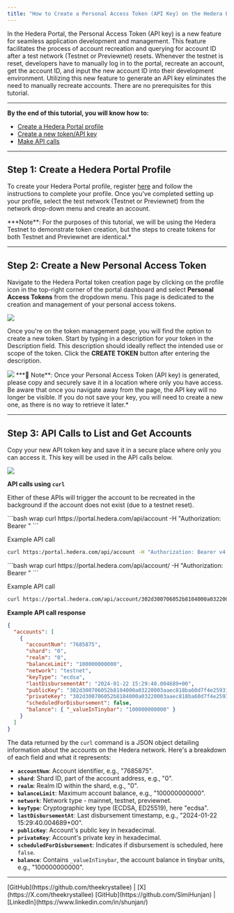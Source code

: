 ```yaml
---
title: "How to Create a Personal Access Token (API Key) on the Hedera Portal"
---
```


In the Hedera Portal, the Personal Access Token (API key) is a new feature for seamless application development and management. This feature facilitates the process of account recreation and querying for account ID after a test network (Testnet or Previewnet) resets. Whenever the testnet is reset, developers have to manually log in to the portal, recreate an account, get the account ID, and input the new account ID into their development environment. Utilizing this new feature to generate an API key eliminates the need to manually recreate accounts. There are no prerequisites for this tutorial.

---

**By the end of this tutorial, you will know how to:**

- [Create a Hedera Portal profile](#step-1-create-a-hedera-portal-profile)
- [Create a new token/API key](#step-2-create-a-new-personal-access-token)
- [Make API calls ](#step-3-api-calls-to-list-and-get-accounts)

---

## Step 1: Create a Hedera Portal Profile

To create your Hedera Portal profile, register [here](https://portal.hedera.com/register) and follow the instructions to complete your profile. Once you've completed setting up your profile, select the test network (Testnet or Previewnet) from the network drop-down menu and create an account.

<Info>
  ***Note**: For the purposes of this tutorial, we will be using the Hedera
  Testnet to demonstrate token creation, but the steps to create tokens for both
  Testnet and Previewnet are identical.*
</Info>

---

## Step 2: Create a New Personal Access Token

Navigate to the Hedera Portal token creation page by clicking on the profile icon in the top-right corner of the portal dashboard and select **Personal Access Tokens** from the dropdown menu. This page is dedicated to the creation and management of your personal access tokens.

<Frame>
  <img src="/images/tutorials/more-tutorials/how-to-create-a-personal-access-token-api-key-on-the-hedera-portal/how-to-create-a-personal-access-token-api-key-on-the-hedera-portal-1.png" />
</Frame>

Once you're on the token management page, you will find the option to create a new token. Start by typing in a description for your token in the Description field. This description should ideally reflect the intended use or scope of the token. Click the **CREATE TOKEN** button after entering the description.

<Frame>
  <img src="/images/tutorials/more-tutorials/how-to-create-a-personal-access-token-api-key-on-the-hedera-portal/how-to-create-a-personal-access-token-api-key-on-the-hedera-portal-2.png" />
</Frame>

<Info>
  ***🚨 Note**: Once your Personal Access Token (API key) is generated, please
  copy and securely save it in a location where only you have access. Be aware
  that once you navigate away from the page, the API key will no longer be
  visible. If you do not save your key, you will need to create a new one, as
  there is no way to retrieve it later.*
</Info>

---

## Step 3: API Calls to List and Get Accounts

Copy your new API token key and save it in a secure place where only you can access it. This key will be used in the API calls below.

<Frame>
  <img src="/images/tutorials/more-tutorials/how-to-create-a-personal-access-token-api-key-on-the-hedera-portal/how-to-create-a-personal-access-token-api-key-on-the-hedera-portal-3.png" />
</Frame>

**API calls using `curl`**

Either of these APIs will trigger the account to be recreated in the background if the account does not exist (due to a testnet reset).

<Accordion title="List accounts">
```bash wrap
curl https://portal.hedera.com/api/account -H "Authorization: Bearer <YOUR GENERATED API TOKEN>"
```

Example API call

```bash wrap
curl https:/portal.hedera.com/api/account -H "Authorization: Bearer v4.public.eyJzdWIiOiI1M2RlMmI0MC1iOTNiLTExZWUtODk4NC1iYjdkMDE2NTU2ZGQiLCJpYXQiOiIyMDI0LTAxLTIyVDE1OjMyOjA2Ljk1MloiLCJqdGkiOiI2Njg4Nzc4Mi1iOTNiLTExZWUtYmRmYi05ZmEzMWI3Yjc0ZGIifYer-H5VVjpQloP2U4qwUBBSsb-SQFEYNSrr9-8pqsdouDeAp00AWeDre8eGKLEt32JfaQiJ8UrcJyTlwbLfiwk"
```

</Accordion>

<Accordion title="Get account by public key">
```bash wrap
curl https://portal.hedera.com/api/account/<YOUR PUBLIC KEY> -H "Authorization: Bearer <YOUR GENERATED API TOKEN>"
```

Example API call

```bash wrap
curl https://portal.hedera.com/api/account/302d300706052b8104000a03220003aaec818ba60d7f4e259319804317820f7f4aba3d0048a2f43573ddbbfe9a2254 -H "Authorization: Bearer v4.public.eyJzdWIiOiI1M2RlMmI0MC1iOTNiLTExZWUtODk4NC1iYjdkMDE2NTU2ZGQiLCJpYXQiOiIyMDI0LTAxLTIyVDE1OjMyOjA2Ljk1MloiLCJqdGkiOiI2Njg4Nzc4Mi1iOTNiLTExZWUtYmRmYi05ZmEzMWI3Yjc0ZGIifYer-H5VVjpQloP2U4qwUBBSsb-SQFEYNSrr9-8pqsdouDeAp00AWeDre8eGKLEt32JfaQiJ8UrcJyTlwbLfiwk"
```

</Accordion>

**Example API call response**

```json wrap
{
  "accounts": [
    {
      "accountNum": "7685875",
      "shard": "0",
      "realm": "0",
      "balanceLimit": "100000000000",
      "network": "testnet",
      "keyType": "ecdsa",
      "lastDisbursementAt": "2024-01-22 15:29:40.004689+00",
      "publicKey": "302d300706052b8104000a03220003aaec818ba60d7f4e259319804317820f7f4aba3d0048a2f43573ddbbfe9a2254",
      "privateKey": "302d300706052b8104000a03220003aaec818ba60d7f4e259319804317820f7f4aba3d0048a2f43573ddbbfe9a2254",
      "scheduledForDisbursement": false,
      "balance": { "_valueInTinybar": "100000000000" }
    }
  ]
}
```

The data returned by the `curl` command is a JSON object detailing information about the accounts on the Hedera network. Here's a breakdown of each field and what it represents:

- **`accountNum`**: Account identifier, e.g., "7685875".
- **`shard`**: Shard ID, part of the account address, e.g., "0".
- **`realm`**: Realm ID within the shard, e.g., "0".
- **`balanceLimit`**: Maximum account balance, e.g., "100000000000".
- **`network`**: Network type - mainnet, testnet, previewnet.
- **`keyType`**: Cryptographic key type (ECDSA, ED25519), here "ecdsa".
- **`lastDisbursementAt`**: Last disbursement timestamp, e.g., "2024-01-22 15:29:40.004689+00".
- **`publicKey`**: Account's public key in hexadecimal.
- **`privateKey`**: Account's private key in hexadecimal.
- **`scheduledForDisbursement`**: Indicates if disbursement is scheduled, here `false`.
- **`balance`**: Contains `_valueInTinybar`, the account balance in tinybar units, e.g., "100000000000".

---

<Columns cols={2}>
  <Card title="Writer: Krystal, DX Engineer" arrow>
    [GitHub](https://github.com/theekrystallee) |
    [X](https://X.com/theekrystallee)
  </Card>
  <Card title="Editor: Simi, Sr. Software Manager" arrow>
    [GitHub](https://github.com/SimiHunjan) |
    [LinkedIn](https://www.linkedin.com/in/shunjan/)
  </Card>
</Columns>
